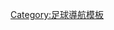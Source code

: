 {{Navbox
| name = 国际足球统计
| title = 国际[[足球]]统计
| state = {{{state|collapsed}}}
| bodyclass = hlist
| above = 
* [[国际赛事出场100次以上的男子足球运动员列表|参加上百场国际比赛 (男子)]]
* {{le|在国际赛事中打进50粒或更多进球的男子足球运动员列表|List of men's footballers with 50 or more international goals|至少打进50粒国际比赛进球的男子足球运动员}}
* {{le|各国在国际赛事进球最多的男子足球运动员列表|List of top international men's football goal scorers by country}}
* {{le|国际赛事出场100次以上的女子足球运动员列表|List of women's footballers with 100 or more international caps|参加上百场国际比赛 (女子)}}
* {{le|在国际赛事中打进100粒或更多进球的女子足球运动员列表|List of women's footballers with 100 or more international goals|国际比赛进球上百次 (女子)}}

| group1 = 国际比赛进球
| list1 = 
{{Navbox|subgroup
|group1 = [[亚洲足球联合会|亚洲]]
|list1 = 
* {{le|阿里·阿什法克国际比赛进球列表|List of international goals scored by Ali Ashfaq|阿什法克}}
* {{le|蒂姆·卡希尔国际比赛进球列表|List of international goals scored by Tim Cahill|卡希尔}}
* {{le|苏尼尔·切特里国际比赛进球列表|List of international goals scored by Sunil Chhetri|切特里}}
* {{le|阿里·代伊国际比赛进球列表|List of international goals scored by Ali Daei|代伊}}
* {{le|哈桑·马托克国际比赛进球列表|List of international goals scored by Hassan Maatouk|马托克}}
* {{le|菲尔·扬哈兹本德国际比赛进球列表|List of international goals scored by Phil Younghusband|扬哈兹本德}}

|group2 = [[非洲足球協會|非洲]]
|list2 =
* {{tsl|en|List of international goals scored by Godfrey Chitalu|戈德弗雷·奇塔卢国际比赛进球列表|奇塔卢}}
* {{tsl|en|List of international goals scored by Didier Drogba|迪迪埃·德罗巴国际比赛进球列表|德罗巴}}
* {{tsl|en|List of international goals scored by Samuel Eto'o|萨穆埃尔·埃托奥国际比赛进球列表|埃托奥}}
* {{tsl|en|List of international goals scored by Hossam Hassan|霍萨姆·哈桑国际比赛进球列表|霍萨姆·哈桑}}
* {{tsl|en|List of international goals scored by Benni McCarthy|本尼·麦卡锡国际比赛进球列表|本尼·麦卡锡}}
* {{tsl|en|List of international goals scored by Issam Jemâa|伊萨姆·杰马国际比赛进球列表|杰马}}

|group3 = [[中北美洲及加勒比海足球協會|中北美洲]]
|list3 =
* {{le|哈雷德·博尔格蒂国际比赛进球列表|List of international goals scored by Jared Borgetti|博尔格蒂}}
* [[克林特·邓普西国际比赛进球列表|邓普西]]
* [[兰登·多诺万国际比赛进球列表|多诺万]]
* {{le|哈维尔·埃尔南德斯国际比赛进球列表|List of international goals scored by Javier Hernández|哈维尔·埃尔南德斯}}
* {{le|亚历克斯·摩根国际比赛进球列表|List of international goals scored by Alex Morgan|亚历克斯·摩根}}
* {{le|克里斯汀·辛克莱尔国际比赛进球列表|List of international goals scored by Christine Sinclair|辛克莱尔}}
* {{le|阿比·瓦姆巴赫国际比赛进球列表|List of international goals scored by Abby Wambach|瓦姆巴赫}}

|group4 = [[南美洲足球協會|南美洲]]
|list4 =
* [[加布里埃尔·巴蒂斯图塔国际比赛进球列表|巴蒂斯图塔]]
* [[阿尔弗雷多·迪斯蒂法诺国际比赛进球列表|迪斯蒂法诺]]
* {{tsl|en|List of international goals scored by Edinson Cavani|埃丁森·卡瓦尼国际比赛进球列表|卡瓦尼}}
* [[拉达梅尔·法尔考国际比赛进球列表|法尔考]]
* {{tsl|en|List of international goals scored by Paolo Guerrero|保罗·格雷罗国际比赛进球列表|保罗·格雷罗}}
* [[迭戈·马拉多纳国际比赛进球列表|马拉多纳]]
* {{tsl|en|List of international goals scored by Marta|玛塔国际比赛进球列表|玛塔}}
* [[利昂内尔·梅西国际比赛进球列表|梅西]]
* {{tsl|en|List of international goals scored by Neymar|内马尔国际比赛进球列表|内马尔}}
* {{tsl|en|List of international goals scored by Pelé|贝利国际比赛进球列表|贝利}}
* {{tsl|en|List of international goals scored by Romário|罗马里奥国际比赛进球列表|罗马里奥}}
* {{tsl|en|List of international goals scored by Ronaldinho|罗纳尔迪尼奥国际比赛进球列表|罗纳尔迪尼奥}}
* {{tsl|en|List of international goals scored by Ronaldo|罗纳尔多国际比赛进球列表|罗纳尔多}}
* {{tsl|en|List of international goals scored by Alexis Sánchez|阿莱克西斯·桑切斯国际比赛进球列表|阿莱克西斯·桑切斯}}
* [[路易斯·苏亚雷斯国际比赛进球列表|路易斯·苏亚雷斯]]
* {{tsl|en|List of international goals scored by Zico|济科国际比赛进球列表|济科}}

|group5 = [[歐洲足球協會聯盟|欧洲]]
|list5 =
* [[加雷斯·贝尔国际比赛进球列表|贝尔]]
* {{le|米兰·巴罗什国际比赛进球列表|List of international goals scored by Milan Baroš|巴罗什}}
* [[博比·查尔顿国际比赛进球列表|查尔顿]]
* {{tsl|en|List of international goals scored by Kenny Dalglish|肯尼·达格利什国际比赛进球列表|达格利什}}
* {{tsl|en|List of international goals scored by Edin Džeko|埃丁·哲科国际比赛进球列表|哲科}}
* {{tsl|en|List of international goals scored by Eusébio|尤西比奥国际比赛进球列表|尤西比奥}}
* {{tsl|en|List of international goals scored by Eiður Guðjohnsen|埃聚尔·古德约翰森国际比赛进球列表|古德约翰森}}
* [[大卫·希利国际比赛进球列表|希利]]
* [[蒂埃里·亨利国际比赛进球列表|亨利]]
* [[兹拉坦·伊布拉希莫维奇国际比赛进球列表|伊布拉希莫维奇]]
* [[罗比·基恩国际比赛进球列表|罗比·基恩]]
* [[米罗斯拉夫·克洛泽国际比赛进球列表|克洛泽]]
* {{tsl|en|List of international goals scored by Jan Koller|扬·科勒国际比赛进球列表|扬·科勒}}
* {{tsl|en|List of international goals scored by Denis Law|丹尼斯·劳国际比赛进球列表|丹尼斯·劳}}
* [[罗伯特·莱万多夫斯基國際賽進球列表|莱万多夫斯基]]
* {{tsl|en|List of international goals scored by Gary Lineker|加里·莱因克尔国际比赛进球列表|莱因克尔}}
* {{le|罗梅卢·卢卡库国际比赛进球列表|List of international goals scored by Romelu Lukaku|卢卡库}}
* {{tsl|en|List of international goals scored by Henrikh Mkhitaryan|姆希塔良国际比赛进球列表|姆希塔良}}
* {{tsl|en|List of international goals scored by Gerd Müller|盖德·穆勒国际比赛进球列表|盖德·穆勒}}
* {{tsl|en|List of international goals scored by Pauleta|保莱塔国际比赛进球列表|保莱塔}}
* [[罗宾·范佩西国际比赛进球列表|范佩西]]
* {{le|普斯卡什·费伦茨国际比赛进球列表|List of international goals scored by Ferenc Puskás|普斯卡什}}
* {{le|劳尔·冈萨雷斯·布兰科国际比赛进球列表|List of international goals scored by Raúl|劳尔}}
* [[路易吉·里瓦国际比赛进球列表|里瓦]]
* {{le|阿尔扬·罗本国际比赛进球列表|List of international goals scored by Arjen Robben|罗本}}
* [[克里斯蒂亞諾·羅納度國際賽進球列表|C·罗纳尔多]]
* [[韦恩·鲁尼国际比赛进球列表|鲁尼]]
* {{le|伊恩·拉什国际比赛进球列表|List of international goals scored by Ian Rush|拉什}}
* [[安德烈·舍甫琴科国际比赛进球列表|舍甫琴科]]
* [[费尔南多·托雷斯国际比赛进球列表|托雷斯]]
* [[大卫·比利亚国际比赛进球列表|比利亚]]
* {{le|齐内丁·齐达内国际比赛进球列表|List of international goals scored by Zinedine Zidane|齐达内}}
}}
}}<noinclude>
[[Category:足球導航模板]]
</noinclude>